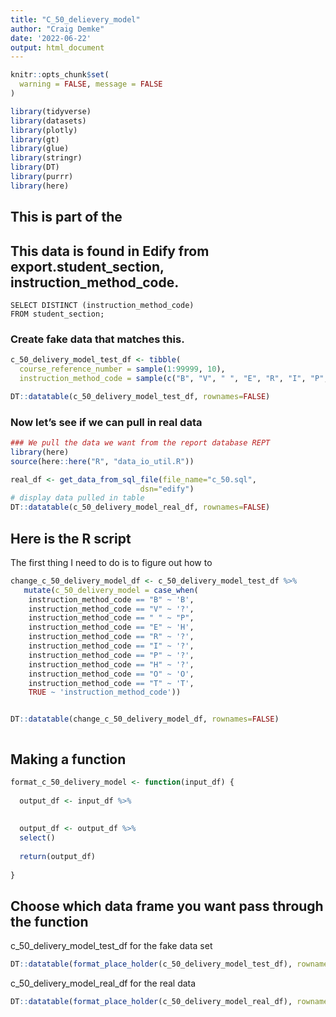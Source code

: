 ```yaml
---
title: "C_50_delievery_model"
author: "Craig Demke"
date: '2022-06-22'
output: html_document
---
```


```r
knitr::opts_chunk$set(
  warning = FALSE, message = FALSE
)
```

```r
library(tidyverse)
library(datasets)
library(plotly)
library(gt)
library(glue)
library(stringr)
library(DT)
library(purrr)
library(here)
```
## This is part of the 


## This data is found in Edify from export.student_section, instruction_method_code.
```{}
SELECT DISTINCT (instruction_method_code)
FROM student_section;
```


### Create fake data that matches this.

```r
c_50_delivery_model_test_df <- tibble(
  course_reference_number = sample(1:99999, 10),
  instruction_method_code = sample(c("B", "V", " ", "E", "R", "I", "P", "H", "O", "T", NULL), 10, replace = TRUE))

DT::datatable(c_50_delivery_model_test_df, rownames=FALSE)
```

### Now let's see if we can pull in real data

```r
### We pull the data we want from the report database REPT 
library(here)
source(here::here("R", "data_io_util.R"))

real_df <- get_data_from_sql_file(file_name="c_50.sql",
                             dsn="edify")
# display data pulled in table
DT::datatable(c_50_delivery_model_real_df, rownames=FALSE)
```


## Here is the R script

The first thing I need to do is to figure out how to

```r

change_c_50_delivery_model_df <- c_50_delivery_model_test_df %>%
   mutate(c_50_delivery_model = case_when(
    instruction_method_code == "B" ~ 'B',
    instruction_method_code == "V" ~ '?',
    instruction_method_code == " " ~ "P",
    instruction_method_code == "E" ~ 'H',
    instruction_method_code == "R" ~ '?',
    instruction_method_code == "I" ~ '?',
    instruction_method_code == "P" ~ '?',
    instruction_method_code == "H" ~ '?',
    instruction_method_code == "O" ~ 'O',
    instruction_method_code == "T" ~ 'T',
    TRUE ~ 'instruction_method_code'))


DT::datatable(change_c_50_delivery_model_df, rownames=FALSE)



```

## Making a function

```r

format_c_50_delivery_model <- function(input_df) {
  
  output_df <- input_df %>%  
 
  
  output_df <- output_df %>% 
  select()
  
  return(output_df)
  
}
```
## Choose which data frame you want pass through the function 

c_50_delivery_model_test_df for the fake data set
```r
DT::datatable(format_place_holder(c_50_delivery_model_test_df), rownames=FALSE)
```

c_50_delivery_model_real_df for the real data
```r
DT::datatable(format_place_holder(c_50_delivery_model_real_df), rownames=FALSE)
```
